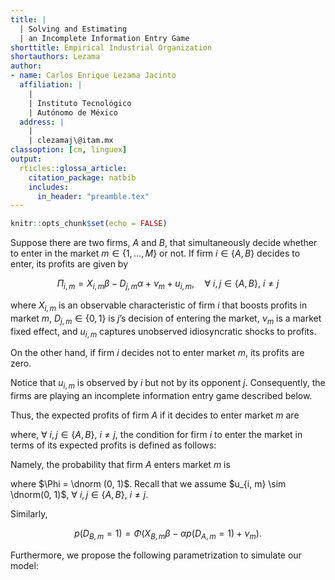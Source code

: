 ```yaml
---
title: |
  | Solving and Estimating
  | an Incomplete Information Entry Game
shorttitle: Empirical Industrial Organization
shortauthors: Lezama
author:
- name: Carlos Enrique Lezama Jacinto
  affiliation: |
    |
    | Instituto Tecnológico
    | Autónomo de México
  address: |
    |
    | clezamaj\@itam.mx
classoption: [cm, linguex]
output: 
  rticles::glossa_article:
    citation_package: natbib
    includes:
      in_header: "preamble.tex"
---
```


```r
knitr::opts_chunk$set(echo = FALSE)
```

Suppose there are two firms, $A$ and $B$, that simultaneously decide whether to enter in the market $m \in \{1, \dots, M\}$ or not. If firm $i \in \{A, B\}$ decides to enter, its profits are given by

$$
\Pi_{i, m} = X_{i, m} \beta - D_{j, m} \alpha + \nu_m + u_{i, m}, \quad \forall\ i, j \in \{A, B\},\ i \neq j
$$

where $X_{i, m}$ is an observable characteristic of firm $i$ that boosts profits in market $m$, $D_{j, m} \in \{0, 1\}$ is $j$'s decision of entering the market, $\nu_m$ is a market fixed effect, and $u_{i, m}$ captures unobserved idiosyncratic shocks to profits.

On the other hand, if firm $i$ decides not to enter market $m$, its profits are zero.

Notice that $u_{i, m}$ is observed by $i$ but not by its opponent $j$. Consequently, the firms are playing an incomplete information entry game described below.

\begin{center}
\begin{tabular}{cc|c|c|}
	& \multicolumn{1}{c}{} & \multicolumn{2}{c}{Firm $B$}\\
	                        & \multicolumn{1}{c}{} & \multicolumn{1}{c}{Enter}                             & \multicolumn{1}{c}{Do not enter}                      \\\cline{3-4}
	\multirow{2}*{Firm $A$} & Enter                & $\left(\Pi_{A ,m}, \Pi_{B, m}\right)$                 & $\left( X_{A, m} \beta + \nu_m + u_{A, m}, 0 \right)$ \\\cline{3-4}
	                        & Do not enter         & $\left( 0, X_{B, m} \beta + \nu_m + u_{B, m} \right)$ & $\left(0, 0\right)$                                   \\\cline{3-4}
\end{tabular}
\end{center}

Thus, the expected profits of firm $A$ if it decides to enter market $m$ are

\begin{align*}
	\ev\left(\Pi_{A, m}\right) & = \left( D_{A, m} \right) \left( p(D_{B, m} = 1) \left( X_{A, m} \beta - \alpha + \nu_m + u_{A, m} \right) \right. \\ &+ \left. \left( 1 - p(D_{B, m} = 1)\right) \left( X_{A, m} \beta - \alpha + u_{A, m} \right) \right) \\
	&+ \left( 1 - D_{A, m} \right) \cdot 0
\end{align*}

where, $\forall\ i, j \in \{A, B\}$, $i \neq j$, the condition for firm $i$ to enter the market in terms of its expected profits is defined as follows:

\begin{align*}
	D_{i, m} & = \mathbf{1} \left( p(D_{j, m} = 1) \left( X_{i, m} \beta - \alpha + \nu_m + u_{i, m} \right) \right. \\ &+ \left. \left( 1 - p(D_{j, m} = 1) \right) \left( X_{i, m} \beta + \nu_m + u_{i, m} \right) > 0 \right) .
\end{align*}

Namely, the probability that firm $A$ enters market $m$ is

\begin{align*}
	p \left(D_{A, m = 1}\right) & = p \left( X_{A, m} \beta - \alpha p \left( D_{B, m} = 1 \right) + \nu_m + u_{A, m} > 0 \right)              \\
	                                & = p \left( u_{A, m} > - \left( X_{A, m} \beta - \alpha p \left( D_{B, m} = 1 \right) + \nu_m \right) \right) \\
	                                & = \Phi \left( X_{A, m} \beta - \alpha p \left( D_{B, m} = 1 \right) + \nu_m \right)                              
\end{align*}

where $\Phi = \dnorm (0, 1)$. Recall that we assume $u_{i, m} \sim \dnorm(0, 1)$, $\forall\ i, j \in \{A, B\}$, $i \neq j$.

Similarly,

$$
p \left( D_{B, m} = 1 \right) = \Phi \left( X_{B, m} \beta - \alpha p \left( D_{A, m} = 1 \right) + \nu_m \right) .
$$

Furthermore, we propose the following parametrization to simulate our model:




